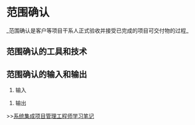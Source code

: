 = 范围确认 =
_范围确认是客户等项目干系人正式验收并接受已完成的项目可交付物的过程_

== 范围确认的工具和技术 ==
{{{class="brush: text"
    检查包括诸如测量、测试和验证以确定工作和可交付物是否满足要求和产品的验收标准。
}}}

== 范围确认的输入和输出 ==
# 输入

{{{class="brush: text"
1) 项目管理计划
2) 可交付物
}}}

# 输出

{{{class="brush: text"
1) 可接受的项目可交付物和工作
2) 变更申请
3) 更新的WBS和WBS字典
}}}


>>[[系统集成项目管理工程师学习笔记]]

